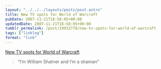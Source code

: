 ```yaml
---
layout: "../../../layouts/posts/post.astro"
title: New TV spots for World of Warcraft
pubDate: 2007-11-21T16:58:05+00:00
updatedDate: 2007-11-21T16:58:05+00:00
tumblr_permalink: /post/19932776/new-tv-spots-for-world-of-warcraft
tags: ["linklog"]
format: "link"
---
```


[New TV spots for World of Warcraft][1]

> &ldquo;I&rsquo;m William Shatner and I&rsquo;m a shaman&rdquo;

[1]: http://www.worldofwarcraft.com/downloads/movies.html
